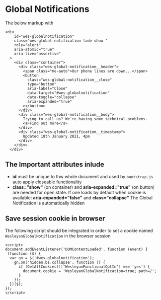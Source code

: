 
<Meta title="Notifications" />

# Global Notifications

The below markup with

```
<div
    id="wes-globalnotification"
    class="wes-global-notification fade show "
    role="alert"
    aria-atomic="true"
    aria-live="assertive"
  >
    <div class="container">
      <div class="wes-global-notification__header">
        <span class="me-auto">Our phone lines are down...</span>
        <button
          class="wes-global-notification__close"
          type="button"
          aria-label="Close"
          data-target="#wes-globalnotification"
          data-toggle="collapse"
          aria-expanded="true"
        ></button>
      </div>
      <div class="wes-global-notification__body">
        Trying to call us? We're having some technical problems.
        <a>Find out more</a>
      </div>
      <div class="wes-global-notification__timestamp">
        Updated 18th January 2021, 4pm
      </div>
    </div>
  </div>
```

## The Important attributes inlude

- **id** must be unique to thw whole document and used by `bootstrap.js` auto apply closeable functionality
- **class="show"** (on container) and **aria-expanded="true"** (on button) are needed for open state. If one loads by default when cookie is available: **aria-expanded="false"** and **class="collapse"** The Global Notification is automatically hidden

## Save session cookie in browser

The following script should be integrated in order to set a cookie named `WesleyanGlobalNotification` in the browser session

```
<script>
document.addEventListener('DOMContentLoaded', function (event) {
 (function ($) {
  var gn = $('#wes-globalnotification');
    gn.on('hidden.bs.collapse', function () {
      if (GetAllCookies()['WesleyanFunctionalOptIn'] === 'yes') {
        document.cookie = 'WesleyanGlobalNotification=true; path=/';
      }
    });
  })($);
});
</script>
```
